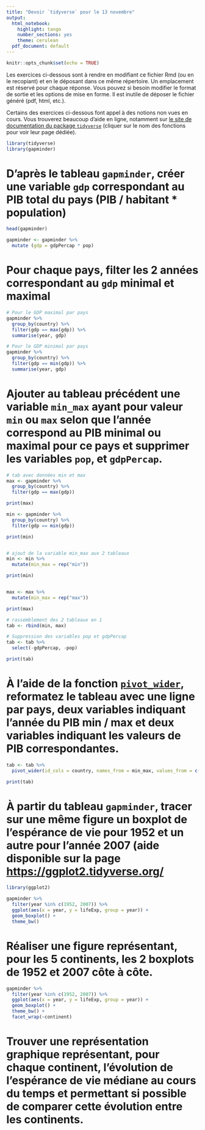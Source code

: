 ```yaml
---
title: "Devoir `tidyverse` pour le 13 novembre"
output:
  html_notebook:
    highlight: tango
    number_sections: yes
    theme: cerulean
  pdf_document: default
---
```


```r
knitr::opts_chunk$set(echo = TRUE) 
```

Les exercices ci-dessous sont à rendre en modifiant ce fichier Rmd (ou en le recopiant) et en le déposant dans ce même répertoire. Un emplacement est réservé pour chaque réponse. Vous pouvez si besoin modifier le format de sortie et les options de mise en forme. Il est inutile de déposer le fichier généré (pdf, html, etc.).

Certains des exercices ci-dessous font appel à des notions non vues en cours. Vous trouverez beaucoup d'aide en ligne, notamment sur [le site de documentation du package `tidyverse`](https://www.tidyverse.org) (cliquer sur le nom des fonctions pour voir leur page dédiée).


```r
library(tidyverse)
library(gapminder)
```

# D'après le tableau `gapminder`,  créer une variable `gdp` correspondant au PIB total du pays (PIB / habitant * population)
```r
head(gapminder)

gapminder <- gapminder %>%
  mutate (gdp = gdpPercap * pop)

```

# Pour chaque pays, filter les 2 années correspondant au `gdp` minimal et maximal
```r

# Pour le GDP maximal par pays
gapminder %>%
  group_by(country) %>%
  filter(gdp == max(gdp)) %>%
  summarise(year, gdp)

# Pour le GDP minimal par pays
gapminder %>%
  group_by(country) %>%
  filter(gdp == min(gdp)) %>%
  summarise(year, gdp)


```

# Ajouter au tableau précédent une variable `min_max` ayant pour valeur `min` ou `max` selon que l'année correspond au PIB minimal ou maximal pour ce pays et supprimer les variables `pop`, et `gdpPercap`.
```r

# tab avec données min et max
max <- gapminder %>%
  group_by(country) %>%
  filter(gdp == max(gdp))

print(max)

min <- gapminder %>%
  group_by(country) %>%
  filter(gdp == min(gdp))

print(min)


# ajout de la variable min_max aux 2 tableaux
min <- min %>%
  mutate(min_max = rep("min"))

print(min)


max <- max %>%
  mutate(min_max = rep("max"))

print(max)

# rassemblement des 2 tableaux en 1
tab <- rbind(min, max)

# Suppression des variables pop et gdpPercap
tab <- tab %>%
  select(-gdpPercap, -pop)

print(tab)

```

# À l'aide de la fonction [`pivot_wider`](https://tidyr.tidyverse.org/reference/pivot_wider.html), reformatez le tableau avec une ligne par pays, deux variables indiquant l'année du PIB min / max et deux variables indiquant les valeurs de PIB correspondantes.
```r
tab <- tab %>%
  pivot_wider(id_cols = country, names_from = min_max, values_from = c(year, gdp))

print(tab)

```

# À partir du tableau `gapminder`, tracer sur une même figure un boxplot de l'espérance de vie pour 1952 et un autre pour l'année 2007 (aide disponible sur la page [https://ggplot2.tidyverse.org/](https://ggplot2.tidyverse.org/)
```r
library(ggplot2)

gapminder %>%
  filter(year %in% c(1952, 2007)) %>%
  ggplot(aes(x = year, y = lifeExp, group = year)) +
  geom_boxplot() +
  theme_bw()

```

# Réaliser une figure représentant, pour les 5 continents, les 2 boxplots de 1952 et 2007 côte à côte.
```r

gapminder %>%
  filter(year %in% c(1952, 2007)) %>%
  ggplot(aes(x = year, y = lifeExp, group = year)) +
  geom_boxplot() +
  theme_bw() +
  facet_wrap(~continent)

```

# Trouver une représentation graphique représentant, pour chaque continent, l'évolution de l'espérance de vie médiane au cours du temps et permettant si possible de comparer cette évolution entre les continents.
```r


```


